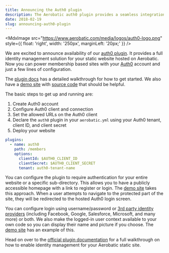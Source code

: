 ```yaml
---
title: Announcing the Auth0 plugin
description: The Aerobatic auth0 plugin provides a seamless integration with Auth0 for identity management
date: 2018-02-19
slug: announcing-auth0-plugin
---
```



<MdxImage src="https://www.aerobatic.com/media/logos/auth0-logo.png" style={{ float: 'right', width: '250px', marginLeft: '20px;' }} />

We are excited to announce availability of our [auth0 plugin](/docs/plugins/auth0/). It provides a full identity management solution for your static website hosted on Aerobatic. Now you can power membership based sites with your [Auth0](https://auth0.com) account and just a few lines of configuration.

The [plugin docs](/docs/plugins/auth0) has a detailed walkthrough for how to get started. We also have a [demo site](https://auth0-demo.aerobaticapp.com) with [source code](https://github.com/aerobatic/auth0-demo) that should be helpful.

The basic steps to get up and running are:

1. Create Auth0 account
2. Configure Auth0 client and connection
3. Set the allowed URLs on the Auth0 client
4. Declare the `auth0` plugin in your `aerobatic.yml` using your Auth0 tenant, client ID, and client secret
5. Deploy your website

```yaml
plugins:
  - name: auth0
    path: /members
    options:
      clientId: $AUTH0_CLIENT_ID
      clientSecret: $AUTH0_CLIENT_SECRET
      tenant: auth0-tenant-name
```

You can configure the plugin to require authentication for your entire website or a specific sub-directory. This allows you to have a publicly accessible homepage with a link to register or login. The [demo site](https://auth0-demo.aerobaticapp.com) takes this approach. When a user attempts to navigate to the protected part of the site, they will be redirected to the hosted Auth0 login screen.

<MdxImage src="//www.aerobatic.com/media/docs/auth0/hosted-login-page.png" />

You can configure login using username/password or [3rd party identity providers](https://auth0.com/docs/identityproviders) (including Facebook, Google, Salesforce, Microsoft, and many more) or both. We also make the logged-in user context available to your own code so you can display their name and picture if you choose. The [demo site](https://auth0-demo.aerobaticapp.com) has an example of this.

Head on over to the [official plugin documentation](/docs/plugins/auth0/) for a full walkthrough on how to enable identity management for your Aerobatic static site.
